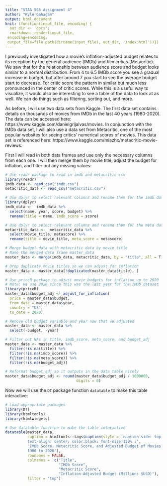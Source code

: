 ```yaml
---
title: "STAA 566 Assignment 4"
author: "Kyle Gahagan"
output: html_document
knit: (function(input_file, encoding) {
  out_dir <- 'docs';
  rmarkdown::render(input_file,
 encoding=encoding,
 output_file=file.path(dirname(input_file), out_dir, 'index.html'))})
---
```

I previously investigated how a movie's inflation-adjusted budget relates to its reception by the general audience (IMDb) and film critics (Metacritic). We saw that for the relationship between audience score and budget looks similar to a normal distribution. From 4 to 6.5 IMDb score you see a gradual increase in budget, but after around 7 you start to see the average budget start to decrease. For critic score the pattern in similar but much less pronounced in the center of critic scores. While this is a useful way to visualize, it would also be interesting to see a table of the data to look at as well. We can do things such as filtering, sorting out, and more. 

As before, I will use two data sets from Kaggle. The first data set contains details on thousands of movies from IMDb in the last 40 years (1980-2020). The data can be accessed here: https://www.kaggle.com/danielgrijalvas/movies. In conjunction with the IMDb data set, I will also use a data set from Metacritic, one of the most popular websites for seeing critics' numerical scores of movies. This data set is referenced here: https://www.kaggle.com/miazhx/metacritic-movie-reviews. 

First I will read in both data frames and use only the necessary columns from each one. I will then merge them by movie title, adjust the budget for inflation, and filter out any missing values: 

```r
# Use readr package to read in imdb and metacritic csv
library(readr)
imdb_data <- read_csv("imdb.csv")
metacritic_data <- read_csv("metacritic.csv")

# Use dplyr to select relevant columns and rename them for the imdb data
library(dplyr)
imdb_data <-  imdb_data %>%
  select(name, year, score, budget) %>%
  rename(title = name, imdb_score = score)

# Use dplyr to select relevant columns and rename them for the meta data 
metacritic_data <-  metacritic_data %>%
  select(movie_title, metascore) %>%
  rename(title = movie_title, meta_score = metascore)

# Merge budget data with metacritic data by movie title
# Name the merged data frame master_data
master_data <- merge(imdb_data, metacritic_data, by = "title", all = T)

# Drop duplicate movie titles so we can adjust for inflation
master_data <- master_data[!duplicated(master_data$title), ]

# Use priceR package to adjust movie budgets for inflation up to 2020
# Note: We use 2020 since this was the last year for the IMDb dataset
library(priceR)
master_data$budget_adj <- adjust_for_inflation(
  price = master_data$budget, 
  from_date = master_data$year, 
  country = "US", 
  to_date = 2020)

# Remove old budget variable and year now that we adjusted
master_data <- master_data %>%
  select(-budget, -year)

# Filter out NAs in title, imdb_score, meta_score, and budget_adj
master_data <- master_data %>%
  filter(!is.na(title)) %>%
  filter(!is.na(imdb_score)) %>%
  filter(!is.na(meta_score)) %>%
  filter(!is.na(budget_adj))

# Reformat budget_adj so it outputs in the data table nicely
master_data$budget_adj <- round(master_data$budget_adj / 1000000, 
                                digits = 0)
```

Now we will use the `DT` package function `datatable` to make this table interactive:

```r
# Load appropriate packages
library(DT)
library(htmltools)
library(htmlwidgets)

# Use datatable function to make the table interactive
datatable(master_data, 
          caption = htmltools::tags$caption(style = 'caption-side: top;
          text-align: center; color:black; font-size:150% ;',
          'IMDb Score, Metacritic Score, and Adjusted Budget of Movies from 
          1980 to 2020'),
          rownames = FALSE,
          colnames =  c("Title", 
                        "IMDb Score", 
                        "Metacritic Score",
                        "Inflation-Adjusted Budget (Millions $USD)"), 
          filter = "top")
```
